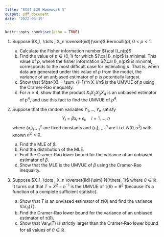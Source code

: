 ```yaml
---
title: "STAT 530 Homework 5"
output: pdf_document
date: '2022-03-19'
---
```


```r
knitr::opts_chunk$set(echo = TRUE)
```

\newcommand{\rsamp}[1]{#1_1, \dots , #1_n}
\newcommand{\orderstats}[1]{#1_{(1)} < \dots < #1_(n)}

(1) Suppose $\rsamp{X} \overset{iid}{\sim}$ Bernoulli$(p), 0 < p < 1$.

    (a) Calculate the Fisher information number ${\cal I}_n(p)$
    (b) Find the value of $p \in (0,1)$ for which ${\cal I}_n(p)$ is minimal. This value of $p$, where the fisher information ${\cal I}_n(p)$ is minimal, corresponds to the most difficult case for estimating $p$. That is, when data are generated under this value of $p$ from the model, the variance of an unbiased estimator of $p$ is potentially largest.
    (c) Show that $\bar{X} = \sum_{i=1}^n X_i/n$ is the UMVUE of $p$ using the Cramer-Rao inequality.
    (d) For $n\geq 4$, show that the product $X_1X_2X_3X_4$ is an unbiased estimator of $p^4$, and use this fact to find the UMVUE of $p^4$.

(2) Suppose that the random variables $\rsamp{Y}$ satisfy
$$Y_i = \beta x_i + \epsilon_i, \quad i = 1, \dots, n$$
where $\{ x_i\}_{i=1}^n$ are fixed constants and $\{\epsilon_i\}_{i=1}^n$ are i.i.d. $N(0,\sigma^2)$ with known $\sigma^2 > 0$.

    (a) Find the MLE of $\beta$.
    (b) Find the distribution of the MLE.
    (c) Find the Cramer-Rao lower bound for the variance of an unbiased estimator of $\beta$.
    (d) Show that the MLE is the UMVUE of $\beta$ using the Cramer-Rao inequality.
    
(3) Suppose $\rsamp{X} \overset{iid}{\sim} N(\theta, 1)$ where $\theta \in \mathbb{R}$. It turns out that $T = \bar{X}^2 - n^{-1}$ is the UMVUE of $\tau(\theta) = \theta^2$ (because it's a function of a complete sufficient statistic). 

    (a) Show that $T$ is an unviased estimator of $\tau(\theta)$ and find the variance Var$_\theta(T)$.
    (b) Find the Cramer-Rao lower bound for the variance of an unbiased estimator of $\tau(\theta)$. 
    (c) Show that Var$_\theta(T)$ is strictly larger than the Cramer-Rao lower bound for all values of $\theta \in \mathbb{R}$.